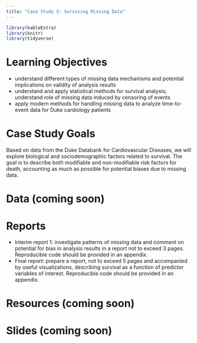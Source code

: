 ```yaml
---
title: "Case Study 5: Surviving Missing Data"
---
```


```r
library(kableExtra)
library(knitr)
library(tidyverse)
```


# Learning Objectives

- understand different types of missing data mechanisms and potential implications on validity of analysis results
- understand and apply statistical methods for survival analysis; understand role of missing data induced by censoring of events
- apply modern methods for handling missing data to analyze time-to-event data for Duke cardiology patients

# Case Study Goals

Based on data from the Duke Databank for Cardiovascular Diseases, we will explore biological and sociodemographic factors related to survival. The goal is to describe both modifiable and non-modifiable risk factors for death, accounting as much as possible for potential biases due to missing data.

# Data (coming soon)
<!---
-Jiurui post data on Sakai with data dictionary linked here; variables to include in dataset include the following:  AGE_G, GENDER, RACE_G, YRCATH_G, CHFSEV, HXCEREB, HXCHF, HXCOPD, HXDIAB, HXHTN, HXMI, HXHYL, HXSMOKE, HEIGHT_R, WEIGHT_R, (calculate BMI from height and weight),  S3, LMST, LVEF_R, NUMDZV, DEATH, DAYS2LKA
-Jiurui let me know % with missing data for each variable. Also subset to one observation per person (repeat events are included, but there should be only one death)
-NOtes: look at race by gender interaction, 
- outcome should be time to death. Have Jiurui construct this bearing in mind the censoring variable
--->

# Reports

- Interim report 1: investigate patterns of missing data and comment on potential for bias in analysis results in a report not to exceed 3 pages. Reproducible code should be provided in an appendix.
- Final report: prepare a report, not to exceed 5 pages and accompanied by useful visualizations, describing survival as a function of predictor variables of interest. Reproducible code should be provided in an appendix.


# Resources (coming soon)




# Slides (coming soon)
<!---
[Duke Databank for Cardiovascular Disease](decks/cs05_1_deck.html)


[Missing data Tutorial: Jiurui](decks/cs05_2_deck.html)


[Survival analysis tutorial: Jiurui ](decks/cs05_3_deck.html)
--->



